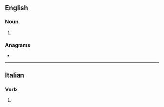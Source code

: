 ==English==

===Noun===
{{head|en|noun form}}

# {{plural of|en|ard}}

===Anagrams===
* {{anagrams|en|a=adrs|ADRs|RDS.A|SADR|Sadr|dars|rads|sard}}

----

==Italian==

===Verb===
{{head|it|verb form}}

# {{inflection of|it|ardere||1|s|phis}}